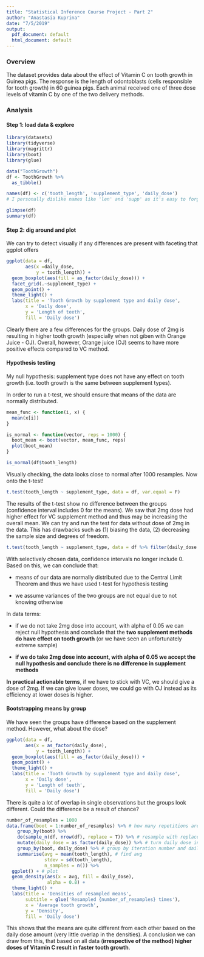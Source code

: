 ```yaml
---
title: "Statistical Inference Course Project - Part 2"
author: "Anastasia Kuprina"
date: "7/5/2019"
output:
  pdf_document: default
  html_document: default
---
```


### Overview

The dataset provides data about the effect of Vitamin C on tooth growth in Guinea pigs. The response is the length of odontoblasts (cells responsible for tooth growth) in 60 guinea pigs. Each animal received one of three dose levels of vitamin C by one of the two delivery methods.


### Analysis

#### Step 1: load data & explore
```r
library(datasets)
library(tidyverse)
library(magrittr)
library(boot)
library(glue)

data("ToothGrowth")
df <- ToothGrowth %>%
  as_tibble()

names(df) <- c('tooth_length', 'supplement_type', 'daily_dose')
# I personally dislike names like 'len' and 'supp' as it's easy to forget what they mean

glimpse(df)
summary(df)

```

#### Step 2: dig around and plot

We can try to detect visually if any differences are present with faceting that ggplot offers

```r
ggplot(data = df, 
       aes(x =daily_dose, 
           y = tooth_length)) + 
  geom_boxplot(aes(fill = as_factor(daily_dose))) + 
  facet_grid(.~supplement_type) + 
  geom_point() + 
  theme_light() + 
  labs(title = 'Tooth Growth by supplement type and daily dose', 
       x = 'Daily dose', 
       y = 'Length of teeth', 
       fill = 'Daily dose')

```

Clearly there are a few differences for the groups. Daily dose of 2mg is resulting in higher tooth growth (especially when not giben with Orange Juice - OJ). Overall, however, Orange juice (OJ) seems to have more positive effects compared to VC method.

#### Hypothesis testing

My null hypothesis: supplement type does not have any effect on tooth growth (i.e. tooth growth is the same between supplement types).

In order to run a t-test, we should ensure that means of the data are normally distributed.
```r
mean_func <- function(i, x) {
  mean(x[i])
}

is_normal <- function(vector, reps = 1000) {
  boot_mean <- boot(vector, mean_func, reps)
  plot(boot_mean)
}

is_normal(df$tooth_length)
```
Visually checking, the data looks close to normal after 1000 resamples. Now onto the t-test!

```r
t.test(tooth_length ~ supplement_type, data = df, var.equal = F)
```

The results of the t-test show no difference between the groups (confidence interval includes 0 for the means). We saw that 2mg dose had higher effect for VC supplement method and thus may be increasing the overall mean. We can try and run the test for data without dose of 2mg in the data. This has drawbacks such as (1) biasing the data, (2) decreasing the sample size and degrees of freedom.


```r
t.test(tooth_length ~ supplement_type, data = df %>% filter(daily_dose < 2), var.equal = F)
```

With selectively chosen data, confidence intervals no longer include 0. Based on this, we can conclude that:

- means of our data are normally distributed due to the Central Limit Theorem and thus we have used t-test for hypothesis testing

- we assume variances of the two groups are not equal due to not knowing otherwise

In data terms:

- if we do not take 2mg dose into account, with alpha of 0.05 we can reject null hypothesis and conclude that the **two supplement methods do have effect on tooth growth** (or we have seen an unfortunately extreme sample)

- **if we do take 2mg dose into account, with alpha of 0.05 we accept the null hypothesis and conclude there is no difference in supplement methods**
<br/>

**In practical actionable terms**, if we have to stick with VC, we should give a dose of 2mg. If we can give lower doses, we could go with OJ instead as its efficiency at lower doses is higher.



#### Bootstrapping means by group

We have seen the groups have difference based on the supplement method. However, what about the dose?

```r
ggplot(data = df, 
       aes(x = as_factor(daily_dose), 
           y = tooth_length)) + 
  geom_boxplot(aes(fill = as_factor(daily_dose))) + 
  geom_point() + 
  theme_light() + 
  labs(title = 'Tooth Growth by supplement type and daily dose', 
       x = 'Daily dose', 
       y = 'Length of teeth', 
       fill = 'Daily dose')
```

There is quite a lot of overlap in single observations but the groups look different. Could the difference be a result of chance?

```r
number_of_resamples = 1000
data.frame(boot = 1:number_of_resamples) %>% # how many repetitions are needed?
    group_by(boot) %>%
    do(sample_n(df, nrow(df), replace = T)) %>% # resample with replacement
    mutate(daily_dose = as_factor(daily_dose)) %>% # turn daily dose into factor
    group_by(boot, daily_dose) %>% # group by iteration number and daily dose
    summarise(avg = mean(tooth_length), # find avg
              stdev = sd(tooth_length),
              n_samples = n()) %>%
  ggplot() + # plot
  geom_density(aes(x = avg, fill = daily_dose),
               alpha = 0.8) +
  theme_light() +
  labs(title = 'Densities of resampled means',
       subtitle = glue('Resampled {number_of_resamples} times'),
       x = 'Average tooth growth',
       y = 'Density',
       fill = 'Daily dose')
```


This shows that the means are quite different from each other based on the daily dose amount (very little overlap in the densities). A conclusion we can draw from this, that based on all data (**irrespective of the method) higher doses of Vitamin C result in faster tooth growth**.



